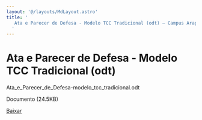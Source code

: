 ```yaml
---
layout: '@/layouts/MdLayout.astro'
title: '
   Ata e Parecer de Defesa - Modelo TCC Tradicional (odt) — Campus Arapiraca
  '
---
```






Ata e Parecer de Defesa \- Modelo TCC Tradicional (odt)
=======================================================












 Ata\_e\_Parecer\_de\_Defesa\-modelo\_tcc\_tradicional.odt
   

 Documento 
 (24\.5KB)
 

<a class="btn btn-secondary download" href="https://arapiraca.ufal.br/graduacao/ciencia-da-computacao/documentos/tcc/documentos-para-o-orientador/ata_e_parecer_de_defesa-modelo_tcc_tradicional.odt/%40%40download/file/Ata_e_Parecer_de_Defesa-modelo_tcc_tradicional.odt">
 Baixar
</a>












